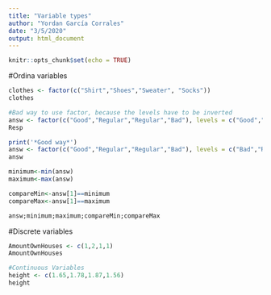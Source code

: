 ---
title: "Variable types"
author: "Yordan García Corrales"
date: "3/5/2020"
output: html_document
---

```{r setup, include=FALSE}
knitr::opts_chunk$set(echo = TRUE)
```

#Ordina variables
```{r}
clothes <- factor(c("Shirt","Shoes","Sweater", "Socks"))
clothes

#Bad way to use factor, because the levels have to be inverted
answ <- factor(c("Good","Regular","Regular","Bad"), levels = c("Good","Regular","Bad"), ordered = T)
Resp

print('*Good way*')
answ <- factor(c("Good","Regular","Regular","Bad"), levels = c("Bad","Regular","Good"), ordered = T)
answ
```

```{r}
minimum<-min(answ)
maximum<-max(answ)

compareMin<-answ[1]==minimum
compareMax<-answ[1]==maximum

answ;minimum;maximum;compareMin;compareMax

```
#Discrete variables
```{r}
AmountOwnHouses <- c(1,2,1,1)
AmountOwnHouses
```
```{r}
#Continuous Variables
height <- c(1.65,1.78,1.87,1.56)
height
```
 
 